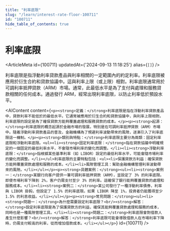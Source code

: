 ```yaml
---
title: "利率底限"
slug: "/learn/interest-rate-floor-100711"
id: "100711"
hide_table_of_contents: true
---
```



# 利率底限

<ArticleMeta id={100711} updatedAt={'2024-09-13 11:18:25'} alias={`[]`} />
<div className='border-solid border-b border-t-0 my-4 border-[var(--ifm-color-gray-300)]' />

利率底限是指浮動利率貸款產品與利率相關的一定範圍內的約定利率。利率底限被應用於衍生合約和貸款協議中。這與利率上限（或上限）相對。利率底限通常用於可調利率抵押貸款（ARM）市場。通常，此最低水平是為了支付與處理和服務貸款相關的任何成本。通過發行 ARM，經常出現利率底限，以防止利率低於預設水平。

<AIContent content={`<p><strong>定義：</strong>利率底限是指在浮動利率貸款產品中，貸款利率不能低於的最低水平。它通常被應用於衍生合約和貸款協議中，與利率上限相對。利率底限的設定是為了確保貸款方能夠覆蓋處理和服務貸款的成本。</p><p><strong>起源：</strong>利率底限的概念起源於金融市場的發展，特別是在可調利率抵押貸款（ARM）市場中。隨着浮動利率貸款產品的普及，金融機構為了規避利率波動帶來的風險，逐漸引入了利率底限這一機制。</p><p><strong>類別與特點：</strong>利率底限主要分為兩類：固定利率底限和浮動利率底限。<ul><li><strong>固定利率底限：</strong>指在貸款協議中明確規定的一個固定的最低利率水平，不會隨市場利率的變化而調整。</li><li><strong>浮動利率底限：</strong>指根據某些基準利率（如 LIBOR）設定的最低利率水平，可能會隨市場利率的變化而調整。</li></ul>利率底限的主要特點包括：<ul><li>保護貸款方利益：確保貸款方能夠覆蓋貸款處理和服務的成本。</li><li>風險管理工具：幫助金融機構管理利率波動帶來的風險。</li></ul></p><p><strong>具體案例：</strong><ul><li><strong>案例一：</strong>某銀行向客户提供一筆可調利率抵押貸款（ARM），並設定了 3% 的利率底限。即使市場利率下降到 2%，客户仍需支付至少 3% 的利率。這確保了銀行能夠覆蓋貸款的處理和服務成本。</li><li><strong>案例二：</strong>某公司發行了一種浮動利率債券，利率與 LIBOR 掛鈎，但設定了 1.5% 的利率底限。如果 LIBOR 降至 1%，投資者仍能獲得至少 1.5% 的利息收益。</li></ul></p><p><strong>常見問題：</strong><ul><li><strong>問題一：</strong>為什麼需要設定利率底限？<br/><strong>解答：</strong>設定利率底限是為了保護貸款方的利益，確保其能夠覆蓋貸款處理和服務的成本，同時也是一種風險管理工具。</li><li><strong>問題二：</strong>利率底限會對借款人產生什麼影響？<br/><strong>解答：</strong>利率底限可能會導致借款人在市場利率下降時，仍需支付較高的利率，從而增加借款成本。</li></ul></p>`} id={100711} />
